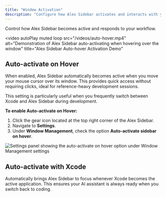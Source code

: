```yaml
---
title: "Window Activation"
description: "Configure how Alex Sidebar activates and interacts with your Xcode workspace"
---
```


Control how Alex Sidebar becomes active and responds to your workflow.

<video
  autoPlay
  muted
  loop
  src="/videos/auto-hover.mp4"
  alt="Demonstration of Alex Sidebar auto-activating when hovering over the window"
  title="Alex Sidebar Auto-hover Activation Demo"
></video>

## Auto-activate on Hover

When enabled, Alex Sidebar automatically becomes active when you move your mouse cursor over its window. This provides quick access without requiring clicks, ideal for reference-heavy development sessions.

<Note>
  This setting is particularly useful when you frequently switch between Xcode
  and Alex Sidebar during development.
</Note>

**To enable Auto-activate on Hover:**

1. Click the gear icon located at the top right corner of the Alex Sidebar.
2. Navigate to **Settings**.
3. Under **Window Management**, check the option **Auto-activate sidebar on hover**.

<Frame>
  <img
    src="/images/auto-hover-settings.png"
    alt="Settings panel showing the auto-activate on hover option under Window Management settings"
  />
</Frame>

## Auto-activate with Xcode

Automatically brings Alex Sidebar to focus whenever Xcode becomes the active application. This ensures your AI assistant is always ready when you switch back to coding. 